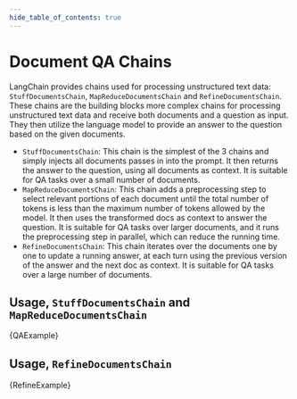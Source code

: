 ```yaml
---
hide_table_of_contents: true
---
```



# Document QA Chains

LangChain provides chains used for processing unstructured text data: `StuffDocumentsChain`, `MapReduceDocumentsChain` and `RefineDocumentsChain`.
These chains are the building blocks more complex chains for processing unstructured text data and receive both documents and a question as input. They then utilize the language model to provide an answer to the question based on the given documents.

- `StuffDocumentsChain`: This chain is the simplest of the 3 chains and simply injects all documents passes in into the prompt. It then returns the answer to the question, using all documents as context. It is suitable for QA tasks over a small number of documents.
- `MapReduceDocumentsChain`: This chain adds a preprocessing step to select relevant portions of each document until the total number of tokens is less than the maximum number of tokens allowed by the model. It then uses the transformed docs as context to answer the question. It is suitable for QA tasks over larger documents, and it runs the preprocessing step in parallel, which can reduce the running time.
- `RefineDocumentsChain`: This chain iterates over the documents one by one to update a running answer, at each turn using the previous version of the answer and the next doc as context. It is suitable for QA tasks over a large number of documents.

## Usage, `StuffDocumentsChain` and `MapReduceDocumentsChain`

<CodeBlock language="typescript">{QAExample}</CodeBlock>

## Usage, `RefineDocumentsChain`

<CodeBlock language="typescript">{RefineExample}</CodeBlock>
